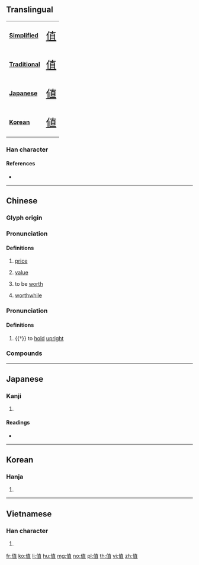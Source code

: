 {{also|値}}
==Translingual==
{| class="floatright" border=1 cellpadding="5" cellspacing="0"
|- valign="center"
| bgcolor="#dfefff"|
'''[[Simplified Chinese|Simplified]]'''
|<span class="Hans" lang="zh-hans" style="font-size: 175%">[[值]]</span>
|- valign="center"
| bgcolor="#dfefff"|
'''[[Traditional Chinese|Traditional]]'''
|<span class="Hant" lang="zh-hant" style="font-size: 175%">[[值]]</span>
|- valign="center"
| bgcolor="#dfefff"|
'''[[Japanese]]'''
|<span class="Jpan" lang="jp" style="font-size: 175%">[[値]]</span>
|- valign="center"
| bgcolor="#dfefff"|
'''[[Korean]]'''
|<span class="Ko" lang="ko" style="font-size: 175%">[[値]]</span>
|}
===Han character===
{{Han char|rn=9|rad=人|as=08|sn=10|four=24216|canj=OJBM|ids=⿰亻直}}

====References====
* {{Han ref|kx=0109.171|hdz=10171.080|uh=503C|ud=20540}}

----

==Chinese==
{{zh-forms|alt=値}}

===Glyph origin===
{{Han etym}}

===Pronunciation===
{{zh-pron
|m=zhí
|c=zik6
|h=pfs=ta̍t/chhṳ̍t
|h_note=ta̍t - vernacular; chhṳ̍t - literary
|mn=xm,zz:te̍k/qz:tia̍k/ti̍t/ta̍t
|mn_note=Mainland: te̍k/tia̍k - literary; ti̍t, ta̍t - vernacular<br>Taiwan: ti̍t - literary; ta̍t - vernacular
|mn-t=dag8/dêg8
|mn-t_note=dag8 - vernacular; dêg8 - literary
|mc=y
|oc=y
|ma=y
|cat=n
}}

====Definitions====
{{zh-hanzi}}

# [[price]]
# {{lb|zh|mathematics|computing|etc.}} [[value]]
#: {{zh-x|絕對值|absolute '''value'''}}
# to be [[worth]]
#: {{zh-x|這 塊 玉 值 一 萬 美元。|This jade '''is worth''' ten thousand dollars.}}
# [[worthwhile]]
#: {{zh-x|這 趟 旅行 太 值 了。|This journey is absolutely '''worthwhile'''.}}

===Pronunciation===
{{zh-pron
|m=zhì
|c=zik6
|mc=y
|oc=y
|ma=y
|dial=n
|cat=v
}}

====Definitions====
{{zh-hanzi}}

# {{†}} to [[hold]] [[upright]]

===Compounds===
{{zh-der|一文不值|一錢不值|不值|不值一哂|不值一文|不值一看|不值一笑|不值一錢|不值得|不值當|不值錢|保值|值勤|值回票價|值夜|值宿|值年|值得|值日|值星|值星官|值更|值月|值班|值遇|值錢|價值|價值判斷|價值指標|價值標準|價值衝突|價值觀|價值觀念|價值論|價值連城|價值邏輯|儲值票|公告現值|剩餘價值|加值稅|加值網路|升值|報值掛號|增值|帳面價值|幣值|平均值|年產值|成交總值|承值|承諾值|數值|數值分析|數值控制|新聞價值|時值|月值年災|期望值|正值|比值|淨值|淨值法|現值|產值|當值|社會價值|等值|等值價格|絕對值|總值|股票價值|調值|豹值|貶值|輪值|近似值|適值|酸鹼值|量值|附加價值|面值|音值}}

----

==Japanese==

===Kanji===
{{ja-kanji|grade=|rs=人08}}

# {{defn|lang=ja|sort=人08}}

====Readings====
* {{ja-readings|on=[[ち]] (chi), [[ちょく]] (choku)|kun=[[ね]] (ne), [[あたい]] (atai), [[あう]] (au)}}

----

==Korean==

===Hanja===
{{ko-hanja|hangeul=치|rv=chi|mr=ch'i}}

# {{defn|lang=ko|sort=人08}}

----

==Vietnamese==

===Han character===
{{vi-hantu|[[trị]], [[trịa]]|rs=人08}}

# {{defn|lang=vi|sort=人08}}

[[fr:值]]
[[ko:值]]
[[li:值]]
[[hu:值]]
[[mg:值]]
[[no:值]]
[[pl:值]]
[[th:值]]
[[vi:值]]
[[zh:值]]